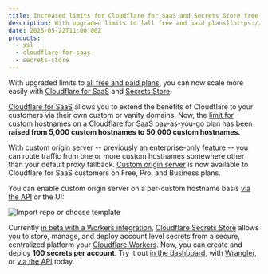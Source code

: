 ```yaml
---
title: Increased limits for Cloudflare for SaaS and Secrets Store free and pay-as-you-go plans
description: With upgraded limits to [all free and paid plans](https://www.cloudflare.com/plans/), you can now extend the benefits of Cloudflare to more end customers via [Cloudflare for SaaS](https://developers.cloudflare.com/cloudflare-for-platforms/cloudflare-for-saas/) and deploy more account level variables through [Cloudflare Secrets Store](https://developers.cloudflare.com/secrets-store/). 
date: 2025-05-22T11:00:00Z
products:
  - ssl
  - cloudflare-for-saas
  - secrets-store
---
```



With upgraded limits to [all free and paid plans](https://www.cloudflare.com/plans/), you can now scale more easily with [Cloudflare for SaaS](https://developers.cloudflare.com/cloudflare-for-platforms/cloudflare-for-saas/) and [Secrets Store](https://developers.cloudflare.com/secrets-store/). 

[Cloudflare for SaaS](https://developers.cloudflare.com/cloudflare-for-platforms/cloudflare-for-saas/) allows you to extend the benefits of Cloudflare to your customers via their own custom or vanity domains.  Now, the [limit for custom hostnames](https://developers.cloudflare.com/cloudflare-for-platforms/cloudflare-for-saas/plans/) on a Cloudflare for SaaS pay-as-you-go plan has been **raised from 5,000 custom hostnames to 50,000 custom hostnames.**

With custom origin server -- previously an enterprise-only feature -- you can route traffic from one or more custom hostnames somewhere other than your default proxy fallback. [Custom origin server](https://developers.cloudflare.com/cloudflare-for-platforms/cloudflare-for-saas/start/advanced-settings/custom-origin/) is now available to Cloudflare for SaaS customers on Free, Pro, and Business plans.

You can enable custom origin server on a per-custom hostname basis [via the API](https://developers.cloudflare.com/api/resources/custom_hostnames/methods/edit/) or the UI:

![Import repo or choose template](~/assets/images/ssl/custom-origin-server.png)

Currently [in beta with a Workers integration](https://blog.cloudflare.com/secrets-store-beta/), [Cloudflare Secrets Store](https://developers.cloudflare.com/secrets-store/) allows you to store, manage, and deploy account level secrets from a secure, centralized platform your [Cloudflare Workers](https://developers.cloudflare.com/workers/). Now, you can create and deploy **100 secrets per account**. Try it out [in the dashboard](http://dash.cloudflare.com/?to=/:account/secrets-store), with [Wrangler](https://developers.cloudflare.com/secrets-store/integrations/workers/), or [via the API](https://developers.cloudflare.com/api/resources/secrets_store/) today.
